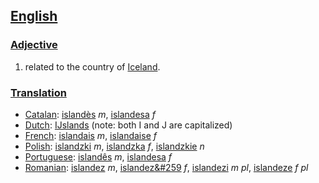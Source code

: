 == [[English]] ==

=== [[Adjective]] ===
#related to the country of [[Iceland]].

=== [[Translation]] ===
*[[Catalan]]: [[islandès]] ''m'', [[islandesa]] ''f''
*[[Dutch]]: [[IJslands]] (note: both I and J are capitalized)
*[[French]]: [[islandais]] ''m'', [[islandaise]] ''f''
*[[Polish]]: [[islandzki]] ''m'', [[islandzka]] ''f'', [[islandzkie]] ''n''
*[[Portuguese]]: [[islandês]] ''m'', [[islandesa]] ''f''
*[[Romanian]]: [[islandez]] ''m'', [[islandez&#259]] ''f'', [[islandezi]] ''m pl'', [[islandeze]] ''f pl''